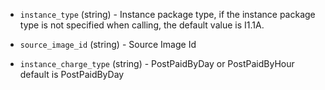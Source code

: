 <!-- Code generated from the comments of the KsyunKecRunConfig struct in builder/kec/run_config.go; DO NOT EDIT MANUALLY -->

- `instance_type` (string) - Instance package type, if the instance package type is not specified when calling, the default value is I1.1A.

- `source_image_id` (string) - Source Image Id

- `instance_charge_type` (string) - PostPaidByDay or PostPaidByHour
  default is PostPaidByDay

<!-- End of code generated from the comments of the KsyunKecRunConfig struct in builder/kec/run_config.go; -->
